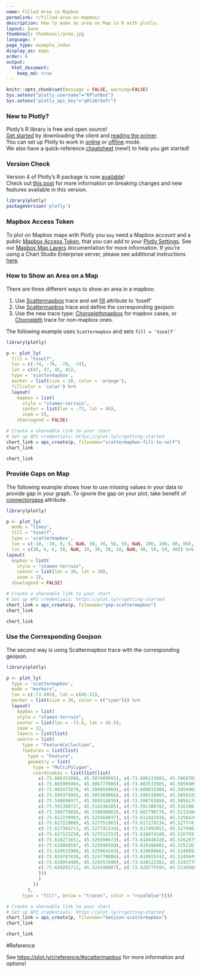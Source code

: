 ```yaml
---
name: Filled Area in Mapbox
permalink: r/filled-area-on-mapbox/
description: How to make an area on Map in R with plotly.
layout: base
thumbnail: thumbnail/area.jpg
language: r
page_type: example_index
display_as: maps
order: 6
output:
  html_document:
    keep_md: true
---
```


```r
knitr::opts_chunk$set(message = FALSE, warning=FALSE)
Sys.setenv("plotly_username"="RPlotBot")
Sys.setenv("plotly_api_key"="q0lz6r5efr")
```
### New to Plotly?

Plotly's R library is free and open source!<br>
[Get started](https://plot.ly/r/getting-started/) by downloading the client and [reading the primer](https://plot.ly/r/getting-started/).<br>
You can set up Plotly to work in [online](https://plot.ly/r/getting-started/#hosting-graphs-in-your-online-plotly-account) or [offline](https://plot.ly/r/offline/) mode.<br>
We also have a quick-reference [cheatsheet](https://images.plot.ly/plotly-documentation/images/r_cheat_sheet.pdf) (new!) to help you get started!

### Version Check

Version 4 of Plotly's R package is now [available](https://plot.ly/r/getting-started/#installation)!<br>
Check out [this post](http://moderndata.plot.ly/upgrading-to-plotly-4-0-and-above/) for more information on breaking changes and new features available in this version.
```r
library(plotly)
packageVersion('plotly')
```

### Mapbox Access Token

To plot on Mapbox maps with Plotly you `may` need a Mapbox account and a public [Mapbox Access Token](https://www.mapbox.com/studio), that you can add to your [Plotly Settings](https://plot.ly/settings/mapbox). See our [Mapbox Map Layers](/python/mapbox-layers/) documentation for more information. If you're using a Chart Studio Enterprise server, please see additional instructions [here](https://help.plot.ly/mapbox-atlas).

### How to Show an Area on a Map

There are three different ways to show an area in a mapbox:
<ol>
    <li> Use [Scattermapbox](https://plot.ly/r/reference/#scattermapbox) trace and set [fill](https://plot.ly/r/reference/#scattermapbox-fill) attribute to 'toself'</li>
    <li> Use [Scattermapbox](https://plot.ly/r/reference/#scattermapbox) trace and define the corresponding geojson</li>
    <li> Use the new trace type: [Choroplethmapbox](https://plot.ly/r/mapbox-county-choropleth/) for mapbox cases, or [Choropleth](https://plot.ly/r/choropleth-maps/) trace for non-mapbox ones.</li>
</ol>
The following example uses `Scattermapbox` and sets `fill = 'toself'`

```r
library(plotly)

p <- plot_ly(
  fill = "toself",
  lon = c(-74, -70, -70, -74),
  lat = c(47, 47, 45, 45),
  type = 'scattermapbox',
  marker = list(size = 10, color = 'orange'),
  fillcolor = 'color') %>%
  layout(
    mapbox = list(
      style = "stamen-terrain",
      center = list(lon = -73, lat = 46),
      zoom = 5),
    showlegend = FALSE)

# Create a shareable link to your chart
# Set up API credentials: https://plot.ly/r/getting-started
chart_link = api_create(p, filename="scattermapbox-fill-to-self")
chart_link
```

```r
chart_link
```

### Provide Gaps on Map

The following example shows how to use missing values in your data to provide gap in your graph. To ignore the gap on your plot, take benefit of [connectorgaps](https://plot.ly/r/reference/#scattermapbox-connectgaps) attribute.

```r
library(plotly)

p <- plot_ly(
  mode = "lines",
  fill = "toself",
  type = 'scattermapbox',
  lon = c(-10, -10, 8, 8, NaN, 30, 30, 50, 50, NaN, 100, 100, 80, 80),
  lat = c(30, 6, 6, 30, NaN, 20, 30, 30, 20, NaN, 40, 50, 50, 40)) %>%
layout(
  mapbox = list(
    style = "stamen-terrain",
    center = list(lon = 30, lat = 30),
    zoom = 2),
  showlegend = FALSE)

# Create a shareable link to your chart
# Set up API credentials: https://plot.ly/r/getting-started
chart_link = api_create(p, filename="gap-scattermapbox")
chart_link
```

```r
chart_link
```


### Use the Corresponding Geojson

The second way is using Scattermapbox trace with the corresponding geojson.

```r
library(plotly)

p <- plot_ly(
  type = 'scattermapbox',
  mode = "markers",
  lon = c(-73.605), lat = c(45.51),
  marker = list(size = 20, color = c("cyan"))) %>%
  layout(
    mapbox = list(
    style = "stamen-terrain",
    center = list(lon = -73.6, lat = 45.5),
    zoom = 12,
    layers = list(list(
    source = list(
      type = "FeatureCollection",
      features = list(list(
        type = "Feature",
        geometry = list(
          type = "MultiPolygon",
          coordinates = list(list(list(
            c(-73.606352888, 45.507489991), c(-73.606133883, 45.50687600),
            c(-73.605905904, 45.506773980), c(-73.603533905, 45.505698946),
            c(-73.602475870, 45.506856969), c(-73.600031904, 45.505696003),
            c(-73.599379992, 45.505389066), c(-73.599119902, 45.505632008),
            c(-73.598896977, 45.505514039), c(-73.598783894, 45.505617001),
            c(-73.591308727, 45.516246185), c(-73.591380782, 45.516280145),
            c(-73.596778656, 45.518690062), c(-73.602796770, 45.521348046),
            c(-73.612239983, 45.525564037), c(-73.612422919, 45.525642061),
            c(-73.617229085, 45.527751983), c(-73.617279234, 45.527774160),
            c(-73.617304713, 45.527741334), c(-73.617492052, 45.527498362),
            c(-73.617533258, 45.527512253), c(-73.618074188, 45.526759105),
            c(-73.618271651, 45.526500673), c(-73.618446320, 45.526287943),
            c(-73.618968507, 45.525698560), c(-73.619388002, 45.525216750),
            c(-73.619532966, 45.525064183), c(-73.619686662, 45.524889290),
            c(-73.619787038, 45.524770086), c(-73.619925742, 45.524584939),
            c(-73.619954486, 45.524557690), c(-73.620122362, 45.524377961),
            c(-73.620201713, 45.524298907), c(-73.620775593, 45.523650879)
            )))
            )
          ))
        ),
      type = "fill", below = "traces", color = "royalblue"))))

# Create a shareable link to your chart
# Set up API credentials: https://plot.ly/r/getting-started
chart_link = api_create(p, filename="Geojson-scattermapbox")
chart_link
```

```r
chart_link
```

#Reference

See [https://plot.ly/r/reference/#scattermapbox](https://plot.ly/r/reference/#scattermapbox) for more information and options!
